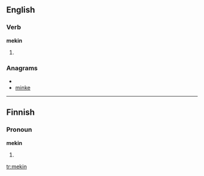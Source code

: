 ==English==

===Verb===
'''mekin'''

# {{nonstandard|eye dialect}}{{present participle of|make}}

===Anagrams===
* {{alphagram|eikmn}}
* [[minke#English|minke]]

----
==Finnish==

===Pronoun===
'''mekin'''

# {{fi-form of|type=pronoun|suffix=[[-kin]]|me|-}}

[[tr:mekin]]